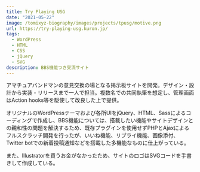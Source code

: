 ```yaml
---
title: Try Playing USG
date: "2021-05-22"
image: /tomixyz-biography/images/projects/tpusg/motive.png
url: https://try-playing-usg.kuron.jp/
tags:
  - WordPress
  - HTML
  - CSS
  - jQuery
  - SVG
description: BBS機能つき交流サイト
---
```



アマチュアバンドマンの意見交換の場となる掲示板サイトを開発。デザイン・設計から実装・リリースまで一人で担当。複数名での共同執筆を想定し、管理画面はAction hooks等を駆使して改良した上で提供。

オリジナルのWordPressテーマおよび各所UIをjQuery、HTML、Sassによるコーディングで作成し、BBS機能については、搭載したい機能やサイトデザインとの親和性の問題を解決するため、既存プラグインを使用せずPHPとAjaxによるフルスクラッチ開発を行ったが、いいね機能、リプライ機能、画像添付、Twitter botでの新着投稿通知などを搭載した多機能なものに仕上がっている。

<HStack>
  <FluidImage maxHeight="400" src="/tomixyz-biography/images/projects/tpusg/songs-menu-mobile.png" />
  <FluidImage maxHeight="400" src="/tomixyz-biography/images/projects/tpusg/bbs-tablet.png" />
</HStack>

また、Illustratorを買うお金がなかったため、サイトのロゴはSVGコードを手書きして作成している。

<FluidImage src="/tomixyz-biography/images/projects/tpusg/tpUSGlogo_white.jpg" />
